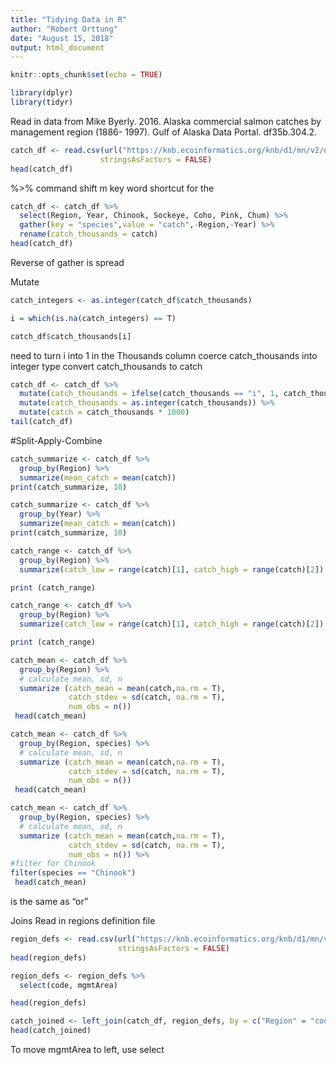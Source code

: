 ```yaml
---
title: "Tidying Data in R"
author: "Robert Orttung"
date: "August 15, 2018"
output: html_document
---
```


```r
knitr::opts_chunk$set(echo = TRUE)
```

```r
library(dplyr)
library(tidyr)
```
Read in data from Mike Byerly. 2016. Alaska commercial salmon catches by management region (1886- 1997). Gulf of Alaska Data Portal. df35b.304.2.


```r
catch_df <- read.csv(url("https://knb.ecoinformatics.org/knb/d1/mn/v2/object/df35b.302.1", method = "libcurl"),
                    stringsAsFactors = FALSE)
head(catch_df)

```

%>%   command shift m key word shortcut for the 

```r
catch_df <- catch_df %>% 
  select(Region, Year, Chinook, Sockeye, Coho, Pink, Chum) %>%
  gather(key = "species",value = "catch",-Region,-Year) %>%
  rename(catch_thousands = catch)
head(catch_df)
```

Reverse of gather is spread

Mutate

```r
catch_integers <- as.integer(catch_df$catch_thousands)

i = which(is.na(catch_integers) == T)

catch_df$catch_thousands[i]

```

need to turn i into 1 in the Thousands column
coerce catch_thousands into integer type
convert catch_thousands to catch

```r
catch_df <- catch_df %>% 
  mutate(catch_thousands = ifelse(catch_thousands == "i", 1, catch_thousands)) %>% 
  mutate(catch_thousands = as.integer(catch_thousands)) %>% 
  mutate(catch = catch_thousands * 1000)
tail(catch_df)

```

#Split-Apply-Combine

```r
catch_summarize <- catch_df %>%
  group_by(Region) %>% 
  summarize(mean_catch = mean(catch))
print(catch_summarize, 10)

```

```r
catch_summarize <- catch_df %>% 
  group_by(Year) %>% 
  summarize(mean_catch = mean(catch))
print(catch_summarize, 10)

```

```r
catch_range <- catch_df %>% 
  group_by(Region) %>% 
  summarize(catch_low = range(catch)[1], catch_high = range(catch)[2])

print (catch_range)
````

```r
catch_range <- catch_df %>% 
  group_by(Region) %>% 
  summarize(catch_low = range(catch)[1], catch_high = range(catch)[2])

print (catch_range)
````

```r
catch_mean <- catch_df %>% 
  group_by(Region) %>% 
  # calculate mean, sd, n
  summarize (catch_mean = mean(catch,na.rm = T),
             catch_stdev = sd(catch, na.rm = T),
             num_obs = n())
 head(catch_mean)
```

```r
catch_mean <- catch_df %>% 
  group_by(Region, species) %>% 
  # calculate mean, sd, n
  summarize (catch_mean = mean(catch,na.rm = T),
             catch_stdev = sd(catch, na.rm = T),
             num_obs = n())
 head(catch_mean)
```

```r
catch_mean <- catch_df %>% 
  group_by(Region, species) %>% 
  # calculate mean, sd, n
  summarize (catch_mean = mean(catch,na.rm = T),
             catch_stdev = sd(catch, na.rm = T),
             num_obs = n()) %>% 
#filter for Chinook
filter(species == "Chinook")
 head(catch_mean)
```

| is the same as "or"

Joins
Read in regions definition file

```r
region_defs <- read.csv(url("https://knb.ecoinformatics.org/knb/d1/mn/v2/object/df35b.303.1", method = "libcurl"),
                        stringsAsFactors = FALSE)
head(region_defs)
```

```r
region_defs <- region_defs %>% 
  select(code, mgmtArea)

head(region_defs)

```

```r
catch_joined <- left_join(catch_df, region_defs, by = c("Region" = "code"))
head(catch_joined)
```

To move mgmtArea to left, use select







